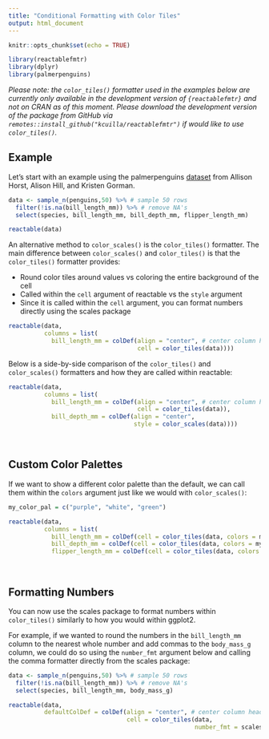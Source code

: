 ---
title: "Conditional Formatting with Color Tiles"
output: html_document
---

```{r setup, include=FALSE}
knitr::opts_chunk$set(echo = TRUE)
```

```{r, include=FALSE}
library(reactablefmtr)
library(dplyr)
library(palmerpenguins)
```

<i>Please note: the `color_tiles()` formatter used in the examples below are currently only available in the development version of `{reactablefmtr}` and not on CRAN as of this moment. Please download the development version of the package from GitHub via `remotes::install_github("kcuilla/reactablefmtr")` if would like to use `color_tiles()`.</i>

## Example

Let's start with an example using the palmerpenguins [dataset](https://allisonhorst.github.io/palmerpenguins/) from Allison Horst, Alison Hill, and Kristen Gorman.   

```{r}
data <- sample_n(penguins,50) %>% # sample 50 rows
  filter(!is.na(bill_length_mm)) %>% # remove NA's
  select(species, bill_length_mm, bill_depth_mm, flipper_length_mm)

reactable(data)
```

An alternative method to `color_scales()` is the `color_tiles()` formatter. The main difference between `color_scales()` and `color_tiles()` is that the `color_tiles()` formatter provides:

- Round color tiles around values vs coloring the entire background of the cell
- Called within the `cell` argument of reactable vs the `style` argument
- Since it is called within the `cell` argument, you can format numbers directly using the scales package

```{r}
reactable(data,
          columns = list(
            bill_length_mm = colDef(align = "center", # center column header
                                    cell = color_tiles(data))))
```

Below is a side-by-side comparison of the `color_tiles()` and `color_scales()` formatters and how they are called within reactable:

```{r}
reactable(data,
          columns = list(
            bill_length_mm = colDef(align = "center", # center column header
                                    cell = color_tiles(data)),
            bill_depth_mm = colDef(align = "center",
                                   style = color_scales(data))))
```

<br>

## Custom Color Palettes

If we want to show a different color palette than the default, we can call them within the `colors` argument just like we would with `color_scales()`: 

```{r}
my_color_pal = c("purple", "white", "green")

reactable(data,
          columns = list(
            bill_length_mm = colDef(cell = color_tiles(data, colors = my_color_pal)),
            bill_depth_mm = colDef(cell = color_tiles(data, colors = my_color_pal)),
            flipper_length_mm = colDef(cell = color_tiles(data, colors = my_color_pal))))
```

<br>

## Formatting Numbers

You can now use the scales package to format numbers within `color_tiles()` similarly to how you would within ggplot2.

For example, if we wanted to round the numbers in the `bill_length_mm` column to the nearest whole number and add commas to the `body_mass_g` column, we could do so using the `number_fmt` argument below and calling the comma formatter directly from the scales package:

```{r}
data <- sample_n(penguins,50) %>% # sample 50 rows
  filter(!is.na(bill_length_mm)) %>% # remove NA's
  select(species, bill_length_mm, body_mass_g)

reactable(data,
          defaultColDef = colDef(align = "center", # center column header
                                 cell = color_tiles(data, 
                                                    number_fmt = scales::comma)))
```


